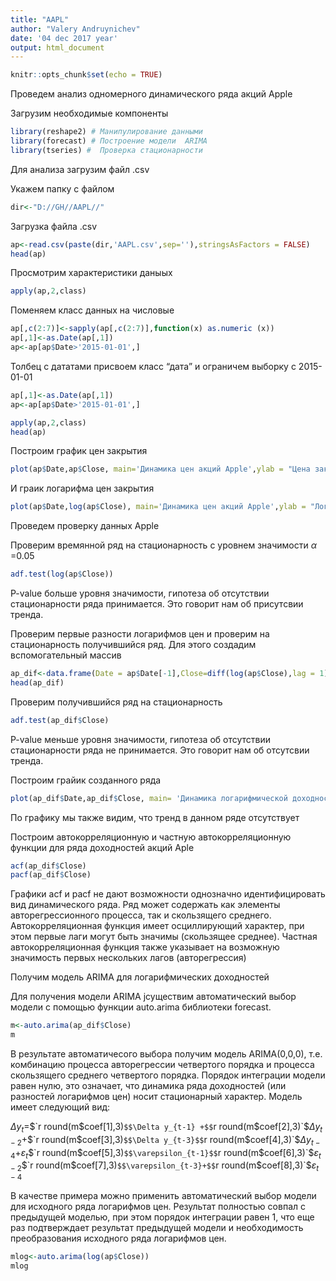 ---
title: "AAPL"
author: "Valery Andruynichev"
date: '04 dec 2017 year'
output: html_document
---

```{r setup, include=FALSE}
knitr::opts_chunk$set(echo = TRUE)
```

Проведем анализ одномерного динамического ряда акций Apple

Загрузим необходимые компоненты

```{r,message=FALSE,warning=FALSE}
library(reshape2) # Манипулирование данными
library(forecast) # Построение модели  ARIMA
library(tseries) #  Проверка стационарности 
```

Для анализа загрузим файл .csv

Укажем папку с файлом
```{r}
dir<-"D://GH//AAPL//"
```
Загрузка файла .csv
```{r}
ap<-read.csv(paste(dir,'AAPL.csv',sep=''),stringsAsFactors = FALSE)
head(ap)
```

Просмотрим характеристики даныых
```{r}
apply(ap,2,class)
```
Поменяем класс данных на числовые
```{r}
ap[,c(2:7)]<-sapply(ap[,c(2:7)],function(x) as.numeric (x)) 
ap[,1]<-as.Date(ap[,1]) 
ap<-ap[ap$Date>'2015-01-01',] 
```
Толбец с дататами присвоем класс "дата" и ограничем выборку с 2015-01-01
```{r}
ap[,1]<-as.Date(ap[,1]) 
ap<-ap[ap$Date>'2015-01-01',] 
```
```{r}
apply(ap,2,class)
head(ap)
```

Построим график цен закрытия 
```{r}
plot(ap$Date,ap$Close, main='Динамика цен акций Apple',ylab = "Цена закрытия, $", xlab = "Дата")
```
И граик логарифма цен закрытия
```{r}
plot(ap$Date,log(ap$Close), main='Динамика цен акций Apple',ylab = "Логарифм цены закрытия, $", xlab = "Дата")
```

Проведем проверку данных Apple

Проверим времянной ряд на стационарность с уровнем значимости $\alpha$ =0.05
```{r}
adf.test(log(ap$Close))
```

P-value больше уровня значимости, гипотеза об отсутствии стационарности ряда принимается. Это говорит нам об присутсвии тренда.



Проверим первые разности  логарифмов цен и проверим на стационарность получившийся ряд. Для этого создадим вспомогательный массив

```{r}
ap_dif<-data.frame(Date = ap$Date[-1],Close=diff(log(ap$Close),lag = 1)) #  Создание вспомогательного массива с первыми разности
head(ap_dif) 
```

Проверим получившийся ряд на стационарность

```{r,message=FALSE}
adf.test(ap_dif$Close)
```
P-value меньше уровня значимости, гипотеза об отсутствии стационарности ряда не принимается. Это говорит нам об отсутсвии тренда.

Построим грайик созданного ряда
```{r}
plot(ap_dif$Date,ap_dif$Close, main= 'Динамика логарифмической доходности акций Apple')
```
По графику мы также видим, что тренд в данном ряде отсутствует

Построим автокорреляционную и частную автокорреляционную функции для ряда доходностей акций Aple

```{r}
acf(ap_dif$Close)
pacf(ap_dif$Close)
```
Графики  acf и pacf не дают возможности однозначно идентифицировать вид динамического ряда. Ряд может содержать как элементы авторегрессионного процесса, так и скользящего среднего. Автокорреляционная функция имеет осциллирующий характер, при этом первые лаги могут быть значимы (скользящее среднее). Частная  автокорреляционная функция также указывает на возможную значимость первых нескольких лагов (авторегрессия)

Получим модель ARIMA для логарифмических доходностей

Для получения модели ARIMA jсуществим автоматический выбор модели с помощью функции auto.arima библиотеки forecast.
```{r}
m<-auto.arima(ap_dif$Close)
m
```

В результате автоматичесого выбора получим модель ARIMA(0,0,0), т.е. комбинацию процесса авторегрессии четвертого порядка и процесса скользящего среднего четвертого порядка. Порядок интеграции модели равен нулю, это означает, что динамика ряда доходностей (или разностей логарифмов цен) носит стационарный характер.
Модель имеет следующий вид:

$\Delta y_t=$$`r round(m$coef[1],3)`$$\Delta y_{t-1} +$$`r round(m$coef[2],3)`$$\Delta y_{t-2}+$$`r round(m$coef[3],3)`$$\Delta y_{t-3}$$`r round(m$coef[4],3)`$$\Delta y_{t-4}$$+\varepsilon_t$$`r round(m$coef[5],3)`$$\varepsilon_{t-1}$$`r round(m$coef[6],3)`$$\varepsilon_{t-2}$$`r round(m$coef[7],3)`$$\varepsilon_{t-3}+$$`r round(m$coef[8],3)`$$\varepsilon_{t-4}$

В качестве примера можно применить автоматический выбор модели для исходного ряда логарифмов цен. Результат полностью совпал с предыдущей моделью, при этом порядок интеграции равен 1, что еще раз подтверждает результат предыдущей модели и необходимость преобразования исходного ряда логарифмов цен. 

```{r}
mlog<-auto.arima(log(ap$Close))
mlog
```

